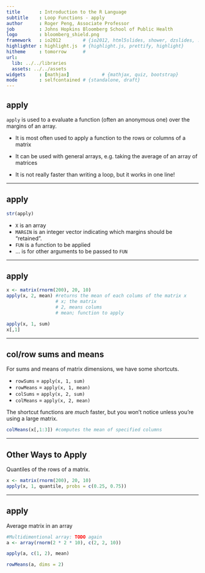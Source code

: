```yaml
---
title       : Introduction to the R Language
subtitle    : Loop Functions - apply
author      : Roger Peng, Associate Professor
job         : Johns Hopkins Bloomberg School of Public Health
logo        : bloomberg_shield.png
framework   : io2012        # {io2012, html5slides, shower, dzslides, ...}
highlighter : highlight.js  # {highlight.js, prettify, highlight}
hitheme     : tomorrow      # 
url:
  lib: ../../libraries
  assets: ../../assets
widgets     : [mathjax]            # {mathjax, quiz, bootstrap}
mode        : selfcontained # {standalone, draft}
---
```


## apply

`apply` is used to a evaluate a function (often an anonymous one) over the margins of an array.

- It is most often used to apply a function to the rows or columns of a matrix

- It can be used with general arrays, e.g. taking the average of an array of matrices 

- It is not really faster than writing a loop, but it works in one line!

---

## apply

```r
str(apply)
```

- `X` is an array
- `MARGIN` is an integer vector indicating which margins should be “retained”. 
- `FUN` is a function to be applied
- ... is for other arguments to be passed to `FUN`

---

## apply

```r
x <- matrix(rnorm(200), 20, 10)
apply(x, 2, mean) #returns the mean of each colums of the matrix x
                  # x; the matrix
                  # 2, means colums
                  # mean; function to apply

apply(x, 1, sum)
x[,1]
```

---

## col/row sums and means

For sums and means of matrix dimensions, we have some shortcuts.

- `rowSums` = `apply(x, 1, sum)`
- `rowMeans` = `apply(x, 1, mean)`
- `colSums` = `apply(x, 2, sum)`
- `colMeans` = `apply(x, 2, mean)`

The shortcut functions are _much_ faster, but you won’t notice unless you’re using a large matrix.

```r
colMeans(x[,1:3]) #computes the mean of specified columns
```

---

## Other Ways to Apply

Quantiles of the rows of a matrix.

```r
x <- matrix(rnorm(200), 20, 10)
apply(x, 1, quantile, probs = c(0.25, 0.75))
```

---

## apply

Average matrix in an array

```r
#Multidimentional array: TODO again
a <- array(rnorm(2 * 2 * 10), c(2, 2, 10))
```

```r

apply(a, c(1, 2), mean)

rowMeans(a, dims = 2)
```